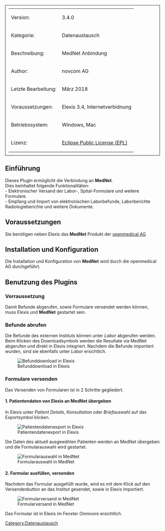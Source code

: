 [[Category:Datenaustausch]]

<table style="width:100%; border: 1px solid; padding: 10px">
	
	<tr>
		<td>Version:</td>
		<td>3.4.0</td>
	</tr>
	<tr>
		<td style="width:150px;">Kategorie:</td>
		<td>Datenaustausch</td>
	</tr>
	<tr>
		<td>Beschreibung:</td>
		<td>MedNet Anbindung</td>
	</tr>
	<tr>
		<td>Author:</td>
		<td>novcom AG</td>
	</tr>
	<tr>
		<td>Letzte Bearbeitung:</td>
		<td>März 2018</td>
	</tr>
	<tr>
		<td>Voraussetzungen:</td>
		<td>Elexis 3.4, Internetverbidnung</td>
	</tr>
	<tr>
		<td>Betriebssystem:</td>
		<td>Windows, Mac</td>
	</tr>
	<tr>
		<td>Lizenz:</td>
		<td>[http://www.eclipse.org/legal/epl-v10.html Eclipse Public License (EPL)]</td>
	</tr>
</table>


== Einführung ==

Dieses Plugin ermöglicht die Verbindung an '''MedNet'''.<br/>
Dies beinhaltet folgende Funktionalitäten:<br/>
- Elektronischer Versand der Labor-, Spital-Formulare und weitere Formulare.<br/>
- Empfang und Import von elektronischen Laborbefunde, Laborberichte Radiologieberichte und weitere Dokumente.<br/>

== Voraussetzungen ==

Sie benötigen neben Elexis das '''MedNet''' Produkt der [http://www.openmedical.ch openmedical AG]


== Installation und Konfiguration ==

Die Installation und Konfiguration von '''MedNet''' wird durch die openmedical AG durchgeführt.

== Benutzung des Plugins ==
=== Vorraussetzung ===
Damit Befunde abgerufen, sowie Formulare versendet werden können, muss Elexis und '''MedNet''' gestartet sein.

=== Befunde abrufen ===
Die Befunde des externen Instituts können unter ''Labor'' abgerufen werden. Beim Klicken des Downloadsymbols werden die Resultate via MedNet abgerufen und direkt in Elexis integriert.
Nachdem die Befunde importiert wurden, sind sie ebenfalls unter ''Labor'' ersichtlich.

[[File:befunddownload.PNG|frame|Befunddownload in Elexis]]

=== Formulare versenden ===
Das Versenden von Formularen ist in 2 Schritte gegliedert.

==== 1. Patientendaten von Elexis an MedNet übergeben ====
In Elexis unter ''Patient Details'', ''Konsultation'' oder ''Briefauswahl'' auf das Exportsymbol klicken.

[[File:patexport.PNG|frame|Patientendatenexport in Elexis]]

Die Daten des aktuell ausgewählen Patienten werden an MedNet übergeben und die Formularauswahl wird gestartet.

[[File:formularauswahl.PNG|frame|Formularauswahl in MedNet]]


==== 2. Formular ausfüllen, versenden ====

Nachdem das Formular ausgefüllt wurde, wird es mit dem Klick auf den Versendenbutton an das Institut gesendet, sowie in Elexis importiert.

[[File:formsend.PNG|frame|Formularversand in MedNet]]

Das Formular ist in Elexis im Fenster ''Omnivore'' ersichtlich.